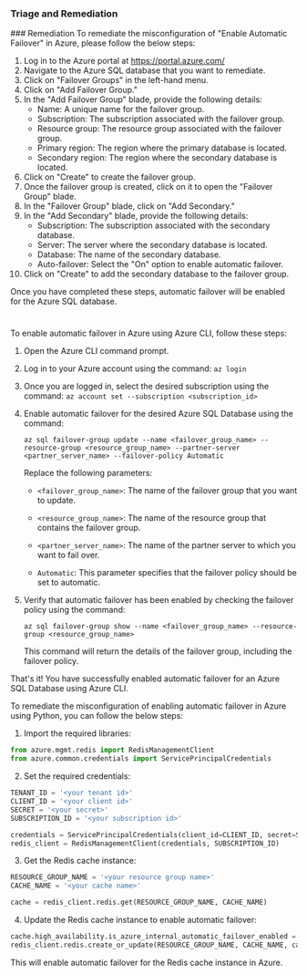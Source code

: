 
### Triage and Remediation
<Tabs>
<Tab title='Remediation'>
### Remediation

<AccordionGroup>
<Accordion title='Using Console' defaultOpen='true'>
To remediate the misconfiguration of "Enable Automatic Failover" in Azure, please follow the below steps:

1. Log in to the Azure portal at https://portal.azure.com/
2. Navigate to the Azure SQL database that you want to remediate.
3. Click on "Failover Groups" in the left-hand menu.
4. Click on "Add Failover Group."
5. In the "Add Failover Group" blade, provide the following details:
   - Name: A unique name for the failover group.
   - Subscription: The subscription associated with the failover group.
   - Resource group: The resource group associated with the failover group.
   - Primary region: The region where the primary database is located.
   - Secondary region: The region where the secondary database is located.
6. Click on "Create" to create the failover group.
7. Once the failover group is created, click on it to open the "Failover Group" blade.
8. In the "Failover Group" blade, click on "Add Secondary."
9. In the "Add Secondary" blade, provide the following details:
   - Subscription: The subscription associated with the secondary database.
   - Server: The server where the secondary database is located.
   - Database: The name of the secondary database.
   - Auto-failover: Select the "On" option to enable automatic failover.
10. Click on "Create" to add the secondary database to the failover group.

Once you have completed these steps, automatic failover will be enabled for the Azure SQL database.

#
</Accordion>

<Accordion title='Using CLI'>
To enable automatic failover in Azure using Azure CLI, follow these steps:

1. Open the Azure CLI command prompt.

2. Log in to your Azure account using the command: `az login`

3. Once you are logged in, select the desired subscription using the command: `az account set --subscription <subscription_id>`

4. Enable automatic failover for the desired Azure SQL Database using the command: 

   `az sql failover-group update --name <failover_group_name> --resource-group <resource_group_name> --partner-server <partner_server_name> --failover-policy Automatic`

   Replace the following parameters:
   
   - `<failover_group_name>`: The name of the failover group that you want to update.
   
   - `<resource_group_name>`: The name of the resource group that contains the failover group.
   
   - `<partner_server_name>`: The name of the partner server to which you want to fail over.
   
   - `Automatic`: This parameter specifies that the failover policy should be set to automatic.

5. Verify that automatic failover has been enabled by checking the failover policy using the command: 

   `az sql failover-group show --name <failover_group_name> --resource-group <resource_group_name>`

   This command will return the details of the failover group, including the failover policy.

That's it! You have successfully enabled automatic failover for an Azure SQL Database using Azure CLI.
</Accordion>

<Accordion title='Using Python'>
To remediate the misconfiguration of enabling automatic failover in Azure using Python, you can follow the below steps:

1. Import the required libraries:

```python
from azure.mgmt.redis import RedisManagementClient
from azure.common.credentials import ServicePrincipalCredentials
```

2. Set the required credentials:

```python
TENANT_ID = '<your tenant id>'
CLIENT_ID = '<your client id>'
SECRET = '<your secret>'
SUBSCRIPTION_ID = '<your subscription id>'

credentials = ServicePrincipalCredentials(client_id=CLIENT_ID, secret=SECRET, tenant=TENANT_ID)
redis_client = RedisManagementClient(credentials, SUBSCRIPTION_ID)
```

3. Get the Redis cache instance:

```python
RESOURCE_GROUP_NAME = '<your resource group name>'
CACHE_NAME = '<your cache name>'

cache = redis_client.redis.get(RESOURCE_GROUP_NAME, CACHE_NAME)
```

4. Update the Redis cache instance to enable automatic failover:

```python
cache.high_availability.is_azure_internal_automatic_failover_enabled = True
redis_client.redis.create_or_update(RESOURCE_GROUP_NAME, CACHE_NAME, cache)
```

This will enable automatic failover for the Redis cache instance in Azure.
</Accordion>

</AccordionGroup>
</Tab>
</Tabs>
